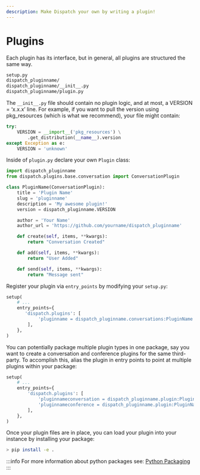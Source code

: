 ```yaml
---
description: Make Dispatch your own by writing a plugin!
---
```


# Plugins

Each plugin has its interface, but in general, all plugins are structured the same way.

```bash
setup.py
dispatch_pluginname/
dispatch_pluginname/__init__.py
dispatch_pluginname/plugin.py
```

The `__init__.py` file should contain no plugin logic, and at most, a VERSION = ‘x.x.x’ line. For example, if you want to pull the version using pkg_resources \(which is what we recommend\), your file might contain:

```python
try:
    VERSION = __import__('pkg_resources') \
        .get_distribution(__name__).version
except Exception as e:
    VERSION = 'unknown'
```

Inside of `plugin.py` declare your own `Plugin` class:

```python
import dispatch_pluginname
from dispatch.plugins.base.conversation import ConversationPlugin

class PluginName(ConversationPlugin):
    title = 'Plugin Name'
    slug = 'pluginname'
    description = 'My awesome plugin!'
    version = dispatch_pluginname.VERSION

    author = 'Your Name'
    author_url = 'https://github.com/yourname/dispatch_pluginname'

    def create(self, items, **kwargs):
        return "Conversation Created"

    def add(self, items, **kwargs):
        return "User Added"

    def send(self, items, **kwargs):
        return "Message sent"
```

Register your plugin via `entry_points` by modifying your `setup.py`:

```python
setup(
    # ...
    entry_points={
       'dispatch.plugins': [
            'pluginname = dispatch_pluginname.conversations:PluginName'
        ],
    },
)
```

You can potentially package multiple plugin types in one package, say you want to create a conversation and conference plugins for the same third-party. To accomplish this, alias the plugin in entry points to point at multiple plugins within your package:

```python
setup(
    # ...
    entry_points={
        'dispatch.plugins': [
            'pluginnameconversation = dispatch_pluginname.plugin:PluginNameConversation',
            'pluginnameconference = dispatch_pluginname.plugin:PluginNameConference'
        ],
    },
)
```

Once your plugin files are in place, you can load your plugin into your instance by installing your package:

```bash
> pip install -e .
```

:::info
For more information about python packages see: [Python Packaging](https://packaging.python.org/en/latest/distributing.html)
:::

